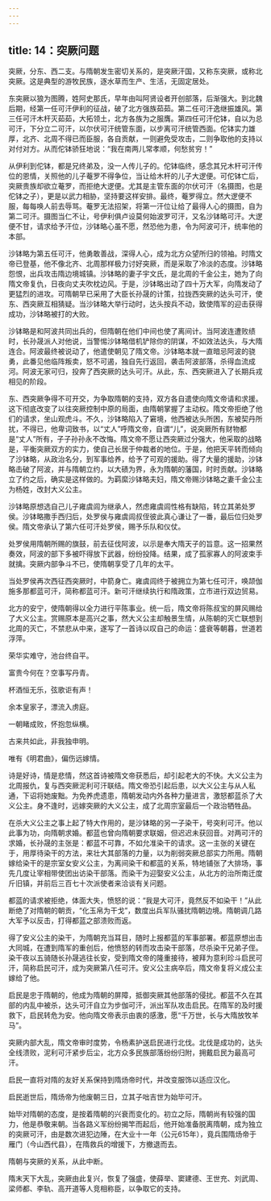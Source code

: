```yaml
---
---
---
```

title: 14：突厥问题
---



突厥，分东、西二支。与隋朝发生密切关系的，是突厥汗国，又称东突厥，或称北突厥。这是典型的游牧民族，逐水草而生产、生活，无固定居处。

东突厥以狼为图腾，姓阿史那氏，早年由叫阿贤设者开创部落，后渐强大。到北魏后期，经第一任可汗伊利的征战，破了北方强族茹茹。第二任可汗逸继振雄风。第三任可汗木杆灭茹茹，大拓领土，北方各族为之服膺。第四任可汗佗钵，自以为总可汗，下分立二可汗，以尔伏可汗统管东面，以步离可汗统管西面。佗钵实力雄厚，北齐、北周不得已而臣服，各自贡献，一则避免受攻击，二则争取他的支持以对付对方。从而佗钵骄狂地说：“我在南两儿常孝顺，何愁贫穷！”

从伊利到佗钵，都是兄终弟及，没一人传儿子的。佗钵临终，感念其兄木杆可汗传位的恩情，关照他的儿子菴罗不得争位，当让给木杆的儿子大逻便。可佗钵亡后，突厥贵族却欲立菴罗，而拒绝大逻便。尤其是主管东面的尔伏可汗（名摄图，也是佗钵之子），更是以武力相胁，坚持要这样安排。最终，菴罗得立。然大逻便不服，每每唤人前去辱骂。菴罗无法招架，将第一汗位让给了最得人心的摄图，自为第二可汗。摄图当仁不让，号伊利俱卢设莫何始波罗可汗，又名沙钵略可汗。大逻便不甘，请求给予汗位，沙钵略心虽不愿，然恐他为患，令为阿波可汗，统率他的本部。

沙钵略为第五任可汗，他勇敢善战，深得人心，成为北方众望所归的领袖。时隋文帝已登基，他不像北齐、北周那样极力讨好突厥，而是采取了冷淡的态度。沙钵略怨恨，出兵攻击隋边境城镇。沙钵略的妻子宇文氏，是北周的千金公主，她为了向隋文帝复仇，日夜向丈夫吹枕边风。于是，沙钵略出动了四十万大军，向隋发动了更猛烈的进攻。可隋朝早已采用了大臣长孙晟的计策，拉拢西突厥的达头可汗，使东、西突厥互相猜疑。当沙钵略大举行动时，达头按兵不动，致使隋军的迎击获得成功，沙钵略被打的大败。

沙钵略是和阿波共同出兵的，但隋朝在他们中间也使了离间计。当阿波连遭败绩时，长孙晟派人对他说，当警惕沙钵略借机铲除你的阴谋，不如效法达头，与大隋连合。阿波最终被说动了，他遣使朝见了隋文帝。沙钵略本就一直暗忌阿波的骁勇，此番见他临阵叛卖，怒不可遏，独自先行返回，袭击阿波部落，杀得血流成河。阿波无家可归，投奔了西突厥的达头可汗。从此，东、西突厥进入了长期兵戎相见的阶段。

东、西突厥争得不可开交，为争取隋朝的支持，双方各自遣使向隋文帝请和求援。这下彻底改变了以往突厥控制中原的局面，由隋朝掌握了主动权。隋文帝拒绝了他们的请求，坐山观虎斗。不久，沙钵略陷入了窘境，他西被达头所困，东被契丹所扰，不得已，他卑词致书，以“丈人”呼隋文帝，自谓“儿”，说突厥所有财物都是“丈人”所有，子子孙孙永不改悔。隋文帝不愿让西突厥过分强大，他采取的战略是，平衡突厥双方的实力，使自己长居于仲裁者的地位。于是，他把天平转而倾向了沙钵略，从政治名分，到军事给养，给予了可观的援助。得了大量的援助，沙钵略击破了阿波，并与隋朝立约，以大碛为界，永为隋朝的藩国，时时贡献。沙钵略立了约之后，确实是这样做的。为羁縻沙钵略夫妇，隋文帝赐沙钵略之妻千金公主为杨姓，改封大义公主。

沙钵略原想选自己儿子雍虞闾为继承人，然虑雍虞闾性格有缺陷，转立其弟处罗侯。沙钵略撒手西归后，处罗侯与雍虞闾叔侄彼此真心谦让了一番，最后位归处罗侯。隋文帝承认了第六任可汗处罗侯，赐予乐队和仪仗。

处罗侯用隋朝所赐的旗鼓，前去征伐阿波，以示是奉大隋天子的旨意。这一招果然奏效，阿波的部下多被吓得放下武器，纷纷投降。结果，成了孤家寡人的阿波束手就擒。突厥内部争斗不已，使隋朝享受了几年的太平。

当处罗侯再次西征西突厥时，中箭身亡。雍虞闾终于被拥立为第七任可汗，唤颉伽施多那都蓝可汗，简称都蓝可汗。新可汗继续执行和隋政策，立市进行双边贸易。

北方的安宁，使隋朝得以全力进行平陈事业。统一后，隋文帝将陈叔宝的屏风赐给了大义公主。赏赐原本是高兴之事，然大义公主却触景生情，从陈朝的灭亡联想到北周的灭亡，不禁悲从中来，遂写了一首诗以叹自己的命运：盛衰等朝暮，世道若浮萍。

荣华实难守，池台终自平。

富贵今何在？空事写丹青。

杯酒恒无乐，弦歌讵有声！

余本皇家子，漂流入虏庭。

一朝睹成败，怀抱忽纵横。

古来共如此，非我独申明。

唯有《明君曲》，偏伤远嫁情。

诗是好诗，情是悲情，然这首诗被隋文帝获悉后，却引起老大的不快。大义公主为北周报仇，复与西突厥泥利可汗联结。隋文帝恐引起后患，以大义公主与从人私通，下诏将她废黜。为免养虎遗患，隋朝发动内外各种力量进言，激怒都蓝杀了大义公主。身不逢时，远嫁突厥的大义公主，成了北周宗室最后一个政治牺牲品。

在杀大义公主之事上起了特大作用的，是沙钵略的另一子染干，号突利可汗。他以此事为功，向隋朝求婚。都蓝也曾向隋朝要求联姻，但迟迟未获回音。对两可汗的求婚，长孙晟的主张是：都蓝不可靠，不如允准染干的请求。这一主张的关键在于，用厚待染干的方法，来壮大其部落的力量，以为削弱突厥总部实力所用。隋朝嫁给染干的是宗室女安义公主，为离间染干和都蓝的关系，特地铺张了大排场，事先几度让宰相带使团出访染干部落。而染干为迎娶安义公主，从北方的治所南迁度斤旧镇，并前后三百七十次派使者来洽谈有关问题。

都蓝的请求被拒绝，体面大失，愤怒的说：“我是大可汗，竟然反不如染干！”从此断绝了对隋朝的朝贡，“化玉帛为干戈”，数度出兵军队骚扰隋朝边境。隋朝调几路大军予以反击，打得都蓝之部溃败而返。

得了安义公主的染干，为隋朝充当耳目，随时上报都蓝的军事部署。都蓝原想出击大同城，在遭到隋军的重创后，他愤怒的转而攻击染干部落，尽杀染干兄弟子侄。染干夜以五骑随长孙晟逃往长安，受到隋文帝的隆重接待，被拜为意利珍斗启民可汗，简称启民可汗，成为突厥第八任可汗。安义公主病卒后，隋文帝复将义成公主嫁给了他。

启民是忠于隋朝的，他成为隋朝的屏障，抵御突厥其他部落的侵扰。都蓝不久在其部的内乱中被杀，达头可汗自立为步伽可汗，派出军队攻击启民。在隋军的及时援救下，启民转危为安。他向隋文帝表示由衷的感激，愿“千万世，长与大隋放牧羊马”。

突厥内部大乱，隋文帝审时度势，令杨素护送启民进行北伐。北伐是成功的，达头全线溃败，泥利可汗紧步后尘，北方众多民族部落纷纷归附，拥戴启民为最高可汗。

启民一直将对隋的友好关系保持到隋炀帝时代，并改变服饰以适应汉化。

启民逝世后，隋炀帝为他废朝三日，立其子咄吉世为始毕可汗。

始毕对隋朝的态度，是按着隋朝的兴衰而变化的。初立之际，隋朝尚有较强的国力，他是恭敬来朝。当各路义军纷纷揭竿而起后，他开始准备脱离隋朝，成为独立的突厥可汗，由是数次进犯边陲，在大业十一年（公元615年），竟兵围隋炀帝于雁门（今山西代县），在隋救兵的增援下，方撤退而去。

隋朝与突厥的关系，从此中断。

隋末天下大乱，突厥由此复兴，恢复了强盛，使薛举、窦建德、王世充、刘武周、梁师都、李轨、高开道等人竞相称臣，以争取它的支持。